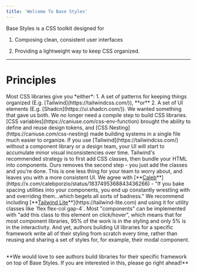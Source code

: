 ```yaml
---
title: 'Welcome To Base Styles'
---
```


Base Styles is a CSS toolkit designed for

1. Composing clean, consistent user interfaces

2. Providing a lightweight way to keep CSS organized.



***

# Principles

<Card title="UI Elements *Plus* Code Organization" icon="line-columns" horizontal={true}>
  Most CSS libraries give you *either*: 1. A set of patterns for keeping things organized (E.g. [Tailwind](https://tailwindcss.com/)), **or** 2. A set of UI elements (E.g. [Shadcn](https://ui.shadcn.com/)). We wanted something that gave us both.
</Card>

<Card title="No Build Steps" icon="bolt-slash" horizontal={true}>
  We no longer need a compile step to build CSS libraries. [CSS variables](https://caniuse.com/css-env-function) brought the ability to define and reuse design tokens, and [CSS Nesting](https://caniuse.com/css-nesting) made building systems in a single file much easier to organize.&#x20;
</Card>

<Card title="Effortless Consistency" icon="wand-magic-sparkles" horizontal={true}>
  If you use [Tailwind](https://tailwindcss.com/) without a component library or a design team, your UI will start to accumulate minor visual inconsistencies over time. Tailwind's recommended strategy is to first add CSS classes, then bundle your HTML into components. Ours removes the second step - you just add the classes and you're done. This is one less thing for your team to worry about, and leaves you with a more consistent UI.
</Card>

<Card title="We Style, You Space" icon="distribute-spacing-horizontal" horizontal={true}>
  We agree with [**<u>Caleb</u>**](https://x.com/calebporzio/status/1837495368843436266) - "If you bake spacing utilities into your components, you end up constantly wrestling with and overriding them...which begets all sorts of badness." We recommend including [**<u>Tailwind Lite</u>**](https://tailwind-lite.com) and using it for utility classes like `flex flex-col gap-4`.
</Card>

<Card title="Interoperability" icon="arrow-right-arrow-left" horizontal={true}>
  Most "components" can be implemented with "add this class to this element on click/hover", which means that for most component libraries, 95% of the work is in the styling and only 5% is in the interactivity. And yet, authors building UI libraries for a specific framework write all of their styling from scratch every time, rather than reusing and sharing a set of styles for, for example, their modal component.
</Card>

##

<Info>
  **We would love to see authors build libraries for their specific framework on top of Base Styles. If you are interested in this, please go right ahead!**
</Info>

##
